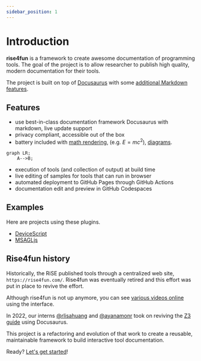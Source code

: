 ```yaml
---
sidebar_position: 1
---
```


# Introduction

**rise4fun** is a framework to create awesome documentation of programming tools.
The goal of the project is to allow researcher to publish high quality, modern documentation for their tools.

The project is built on top of [Docusaurus](https://docusaurus.io/) with some [additional Markdown features](/docs/markdown-features).

## Features

- use best-in-class documentation framework Docusaurus with markdown, live update support
- privacy compliant, accessible out of the box
- battery included with [math rendering](https://docusaurus.io/docs/next/markdown-features/math-equations), (e.g. $E=mc^2$),
  [diagrams](https://docusaurus.io/docs/next/markdown-features/diagrams).

```mermaid
graph LR;
    A-->B;
```

- execution of tools (and collection of output) at build time
- live editing of samples for tools that can run in browser
- automated deployment to GitHub Pages through GitHub Actions
- documentation edit and preview in GitHub Codespaces

## Examples

Here are projects using these plugins.

- [DeviceScript](https://microsoft.github.io/devicescript/)
- [MSAGLjs](https://microsoft.github.io/msagljs/)

## Rise4fun history

Historically, the RiSE published tools through a centralized web site, `https://rise4fun.com/`.
Rise4fun was eventually retired and this effort was put in place to revive the effort.

Although rise4fun is not up anymore, you can see [various videos online](https://www.youtube.com/watch?v=k9fwDxZP-0Y) using the interface.

In 2022, our interns [@rlisahuang](https://github.com/rlisahuang) and [@ayanamonr](https://github.com/ayanamonr)
took on reviving the [Z3 guide](https://github.com/microsoft/z3guide) using Docusaurus.

This project is a refactoring and evolution of that work to create a reusable, maintainable framework to build interactive tool
documentation.

Ready? [Let's get started](./getting-started)!
